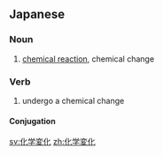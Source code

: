 {{also|化學變化|化学变化}}
==Japanese==
{{ja-kanjitab|か|がく|へん|か|yomi=on}}

===Noun===
{{ja-noun|かがくへんか|kyu=化學變化}}

# [[chemical reaction]], chemical change

===Verb===
{{ja-verb-suru|かがくへんか}}

# undergo a chemical change

====Conjugation====
{{ja-suru|かがくへんか}}

[[sv:化学変化]]
[[zh:化学変化]]